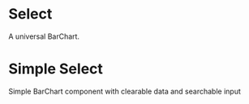 
<Meta title="Design System/BarChart" component={PreviewBarChart} />

# Select

A universal BarChart.

# Simple Select

Simple BarChart component with clearable data and searchable input

<Preview>
  <Story name="Dynamic BarChart Props" parameters={{ decorators: [withKnobs] }}>
    <PreviewBarChart/>
  </Story>
</Preview>
